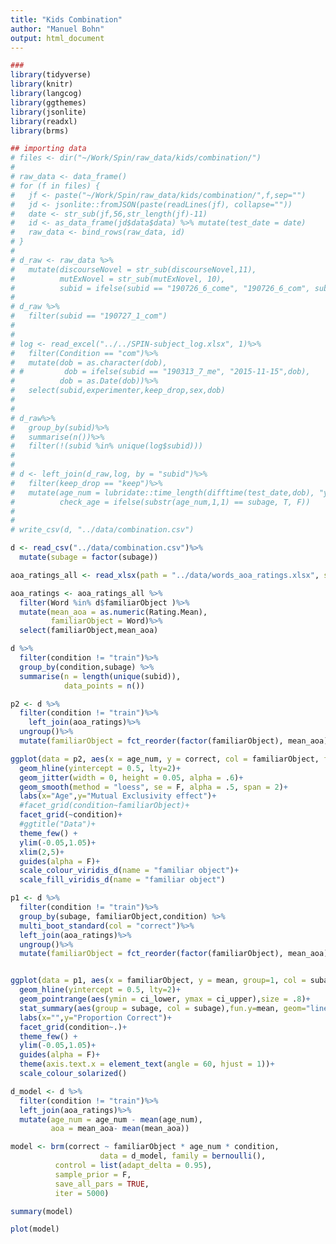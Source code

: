 ```yaml
---
title: "Kids Combination"
author: "Manuel Bohn"
output: html_document
---
```


```r
###
library(tidyverse)
library(knitr)
library(langcog)
library(ggthemes)
library(jsonlite)
library(readxl)
library(brms)

## importing data
# files <- dir("~/Work/Spin/raw_data/kids/combination/")
# 
# raw_data <- data_frame()
# for (f in files) {
#   jf <- paste("~/Work/Spin/raw_data/kids/combination/",f,sep="")
#   jd <- jsonlite::fromJSON(paste(readLines(jf), collapse=""))
#   date <- str_sub(jf,56,str_length(jf)-11)
#   id <- as_data_frame(jd$data$data) %>% mutate(test_date = date)
#   raw_data <- bind_rows(raw_data, id)
# }
# 
# d_raw <- raw_data %>%
#   mutate(discourseNovel = str_sub(discourseNovel,11),
#          mutExNovel = str_sub(mutExNovel, 10),
#          subid = ifelse(subid == "190726_6_come", "190726_6_com", subid))
# 
# d_raw %>%
#   filter(subid == "190727_1_com")
# 
# 
# log <- read_excel("../../SPIN-subject_log.xlsx", 1)%>%
#   filter(Condition == "com")%>%
#   mutate(dob = as.character(dob),
# #         dob = ifelse(subid == "190313_7_me", "2015-11-15",dob),
#          dob = as.Date(dob))%>%
#   select(subid,experimenter,keep_drop,sex,dob)
# 
#  
# d_raw%>%
#   group_by(subid)%>%
#   summarise(n())%>%
#   filter(!(subid %in% unique(log$subid)))
# 
#  
# d <- left_join(d_raw,log, by = "subid")%>%
#   filter(keep_drop == "keep")%>%
#   mutate(age_num = lubridate::time_length(difftime(test_date,dob), "years"),
#          check_age = ifelse(substr(age_num,1,1) == subage, T, F))
# 
# 
# write_csv(d, "../data/combination.csv")

d <- read_csv("../data/combination.csv")%>%
  mutate(subage = factor(subage))

```

```r
aoa_ratings_all <- read_xlsx(path = "../data/words_aoa_ratings.xlsx", sheet = 1)

aoa_ratings <- aoa_ratings_all %>%
  filter(Word %in% d$familiarObject )%>%
  mutate(mean_aoa = as.numeric(Rating.Mean),
         familiarObject = Word)%>%
  select(familiarObject,mean_aoa)
```



```r
d %>%
  filter(condition != "train")%>%
  group_by(condition,subage) %>%
  summarise(n = length(unique(subid)),
            data_points = n())
```

```r
p2 <- d %>%
  filter(condition != "train")%>%
    left_join(aoa_ratings)%>%
  ungroup()%>%
  mutate(familiarObject = fct_reorder(factor(familiarObject), mean_aoa))

ggplot(data = p2, aes(x = age_num, y = correct, col = familiarObject, fill = familiarObject)) +
  geom_hline(yintercept = 0.5, lty=2)+
  geom_jitter(width = 0, height = 0.05, alpha = .6)+
  geom_smooth(method = "loess", se = F, alpha = .5, span = 2)+
  labs(x="Age",y="Mutual Exclusivity effect")+
  #facet_grid(condition~familiarObject)+
  facet_grid(~condition)+
  #ggtitle("Data")+
  theme_few() +
  ylim(-0.05,1.05)+
  xlim(2,5)+
  guides(alpha = F)+ 
  scale_colour_viridis_d(name = "familiar object")+
  scale_fill_viridis_d(name = "familiar object")
```

```r
p1 <- d %>%
  filter(condition != "train")%>%
  group_by(subage, familiarObject,condition) %>%
  multi_boot_standard(col = "correct")%>%
  left_join(aoa_ratings)%>%
  ungroup()%>%
  mutate(familiarObject = fct_reorder(factor(familiarObject), mean_aoa))


ggplot(data = p1, aes(x = familiarObject, y = mean, group=1, col = subage)) +
  geom_hline(yintercept = 0.5, lty=2)+
  geom_pointrange(aes(ymin = ci_lower, ymax = ci_upper),size = .8)+
  stat_summary(aes(group = subage, col = subage),fun.y=mean, geom="line")+
  labs(x="",y="Proportion Correct")+
  facet_grid(condition~.)+
  theme_few() +
  ylim(-0.05,1.05)+
  guides(alpha = F)+
  theme(axis.text.x = element_text(angle = 60, hjust = 1))+
  scale_colour_solarized()
```



```r
d_model <- d %>%
  filter(condition != "train")%>%
  left_join(aoa_ratings)%>%
  mutate(age_num = age_num - mean(age_num),
         aoa = mean_aoa- mean(mean_aoa))

model <- brm(correct ~ familiarObject * age_num * condition,
                    data = d_model, family = bernoulli(),
          control = list(adapt_delta = 0.95),
          sample_prior = F,
          save_all_pars = TRUE,
          iter = 5000)

summary(model)

plot(model)


```

